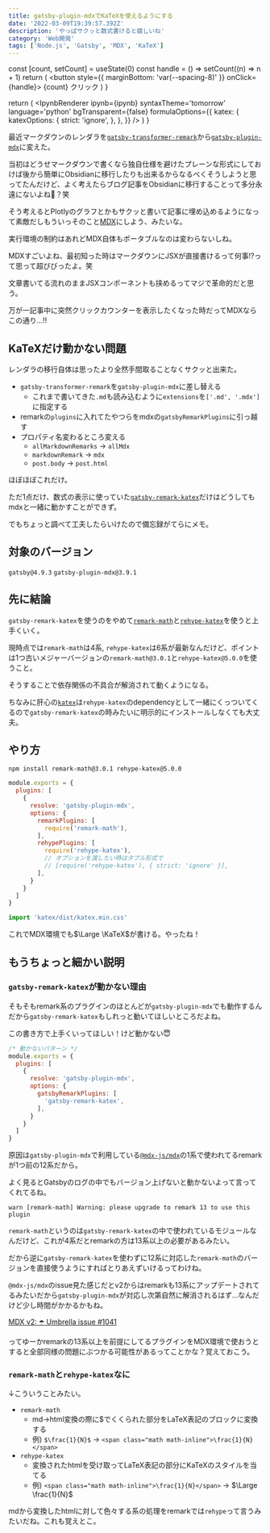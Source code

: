 ```yaml
---
title: gatsby-plugin-mdxでKaTeXを使えるようにする
date: '2022-03-09T19:39:57.392Z'
description: 'やっぱサクッと数式書けると嬉しいね'
category: 'Web開発'
tags: ['Node.js', 'Gatsby', 'MDX', 'KaTeX']
---
```



  const [count, setCount] = useState(0)
  const handle = () => setCount((n) => n + 1)
  return (
    <button style={{ marginBottom: 'var(--spacing-8)' }} onClick={handle}>
      {count} クリック
    </button>
  )
}

  return (
    <IpynbRenderer
      ipynb={ipynb}
      syntaxTheme='tomorrow'
      language='python'
      bgTransparent={false}
      formulaOptions={{
        katex: {
          katexOptions: {
            strict: 'ignore',
          },
        },
      }}
    />
  )
}

最近マークダウンのレンダラを[`gatsby-transformer-remark`](https://www.gatsbyjs.com/plugins/gatsby-transformer-remark)から[`gatsby-plugin-mdx`](https://www.gatsbyjs.com/plugins/gatsby-plugin-mdx)に変えた。

当初はどうせマークダウンで書くなら独自仕様を避けたプレーンな形式にしておけば後から簡単にObsidianに移行したりも出来るからなるべくそうしようと思ってたんだけど、よく考えたらブログ記事をObsidianに移行することって多分永遠にないよね🤔？笑

そう考えるとPlotlyのグラフとかもサクッと書いて記事に埋め込めるようになって素敵だしもういっそのこと[MDX](https://mdxjs.com)にしよう、みたいな。

実行環境の制約はあれどMDX自体もポータブルなのは変わらないしね。

MDXすごいよね、最初知った時はマークダウンにJSXが直接書けるって何事!?って思って超びびったよ。笑

文章書いてる流れのままJSXコンポーネントも挟めるってマジで革命的だと思う。

万が一記事中に突然クリックカウンターを表示したくなった時だってMDXならこの通り…!!

<Counter />

## KaTeXだけ動かない問題

レンダラの移行自体は思ったより全然手間取ることなくサクッと出来た。

- `gatsby-transformer-remark`を`gatsby-plugin-mdx`に差し替える
  - これまで書いてきた`.md`も読み込むように`extensions`を`['.md', '.mdx']`に指定する
- remarkの`plugins`に入れてたやつらをmdxの`gatsbyRemarkPlugins`に引っ越す
- プロパティ名変わるところ変える
  - `allMarkdownRemarks` → `allMdx`
  - `markdownRemark` → `mdx`
  - `post.body` → `post.html`

ほぼほぼこれだけ。

ただ1点だけ、数式の表示に使っていた[`gatsby-remark-katex`](https://www.gatsbyjs.com/plugins/gatsby-remark-katex)だけはどうしてもmdxと一緒に動かすことができず。

でもちょっと調べて工夫したらいけたので備忘録がてらにメモ。

## 対象のバージョン

`gatsby@4.9.3` `gatsby-plugin-mdx@3.9.1`

## 先に結論

`gatsby-remark-katex`を使うのをやめて[`remark-math`](https://www.npmjs.com/package/remark-math)と[`rehype-katex`](https://www.npmjs.com/package/rehype-katex)を使うと上手くいく。

現時点では`remark-math`は4系, `rehype-katex`は6系が最新なんだけど、ポイントは1つ古いメジャーバージョンの`remark-math@3.0.1`と`rehype-katex@5.0.0`を使うこと。

そうすることで依存関係の不具合が解消されて動くようになる。

ちなみに肝心の[`katex`](https://www.npmjs.com/package/katex)は`rehype-katex`のdependencyとして一緒にくっついてくるので`gatsby-remark-katex`の時みたいに明示的にインストールしなくても大丈夫。

## やり方

```shell
npm install remark-math@3.0.1 rehype-katex@5.0.0
```

```js:title=gatsby-config.js
module.exports = {
  plugins: [
    {
      resolve: 'gatsby-plugin-mdx',
      options: {
        remarkPlugins: [
          require('remark-math'),
        ],
        rehypePlugins: [
          require('rehype-katex'),
          // オプションを渡したい時はタプル形式で
          // [require('rehype-katex'), { strict: 'ignore' }],
        ],
      }
    }
  ]
}
```

```js:title=gatsby-browser.js
import 'katex/dist/katex.min.css'
```

これでMDX環境でも$\Large \KaTeX$が書ける。やったね！

## もうちょっと細かい説明

### `gatsby-remark-katex`が動かない理由

そもそもremark系のプラグインのほとんどが`gatsby-plugin-mdx`でも動作するんだから`gatsby-remark-katex`もしれっと動いてほしいところだよね。

この書き方で上手くいってほしい！けど動かない😇

```js:title=gatsby-config.js
/* 動かないパターン */
module.exports = {
  plugins: [
    {
      resolve: 'gatsby-plugin-mdx',
      options: {
        gatsbyRemarkPlugins: [
          'gatsby-remark-katex',
        ],
      }
    }
  ]
}
```

原因は`gatsby-plugin-mdx`で利用している[`@mdx-js/mdx`](https://www.npmjs.com/package/@mdx-js/mdx)の1系で使われてるremarkが1つ前の12系だから。

よく見るとGatsbyのログの中でもバージョン上げないと動かないよって言ってくれてるね。

```shell
warn [remark-math] Warning: please upgrade to remark 13 to use this plugin
```

`remark-math`というのは`gatsby-remark-katex`の中で使われているモジュールなんだけど、これが4系だとremarkの方は13系以上の必要があるみたい。

だから逆に`gatsby-remark-katex`を使わずに12系に対応した`remark-math`のバージョンを直接使うようにすればとりあえずいけるってわけね。

`@mdx-js/mdx`のissue見た感じだとv2からはremarkも13系にアップデートされてるみたいだから`gatsby-plugin-mdx`が対応し次第自然に解消されるはず…なんだけど少し時間がかかるかもね。

[MDX v2: ☂️ Umbrella issue #1041](https://github.com/mdx-js/mdx/issues/1041)

ってゆーかremarkの13系以上を前提にしてるプラグインをMDX環境で使おうとすると全部同様の問題にぶつかる可能性があるってことかな？覚えておこう。

### `remark-math`と`rehype-katex`なに

↓こういうことみたい。

- `remark-math`
  - md→html変換の際に\$でくくられた部分をLaTeX表記のブロックに変換する
  - 例) `$\frac{1}{N}$` → `<span class="math math-inline">\frac{1}{N}</span>`
- `rehype-katex`
  - 変換されたhtmlを受け取ってLaTeX表記の部分にKaTeXのスタイルを当てる
  - 例) `<span class="math math-inline">\frac{1}{N}</span>` → $\Large \frac{1}{N}$

mdから変換したhtmlに対して色々する系の処理をremarkでは`rehype`って言うみたいだね。これも覚えとこ。
